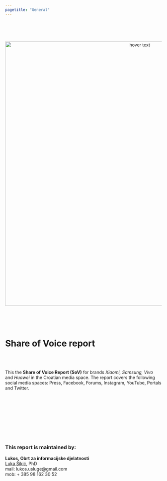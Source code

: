 ```yaml
---
pagetitle: "General"
---
```



<br>
<br>
<br>

<p align="center">
  <img src="Dta/foto.jpg" width="850" title="hover text">
</p>


<br>
<br>
<br>

# **Share of Voice report**

<br>
<br>

This the **Share of Voice Report (SoV)** for brands *Xiaomi, Samsung, Vivo* and *Huawei* in the Croatian media space. The report covers the following social media spaces: Press, Facebook, Forums, Instagram, YouTube, Portals and Twitter.  


<br>
<br>
<br>
<br>
<br>
<br>
<br>
<br>

### This report is maintained by:

**Lukos, Obrt za informacijske djelatnosti**
<br>
[Luka Šikić](https://www.lukasikic.info/), PhD
<br>
mail: lukos.usluge@gmail.com
<br>
mob:  + 385 98 162 30 52</br>








